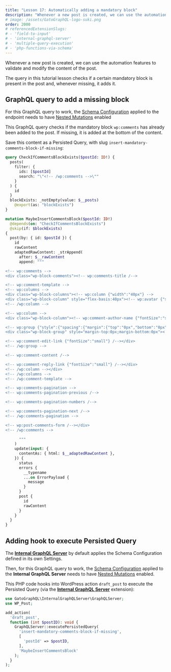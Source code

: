 ```yaml
---
title: "Lesson 17: Automatically adding a mandatory block"
description: "Whenever a new post is created, we can use the automation features to validate and modify the content of the post. The query in this tutorial lesson checks if a certain mandatory block is present in the post and, whenever missing, it adds it."
# image: /assets/GatoGraphQL-logo-suki.png
order: 2000
# referencedExtensionSlugs:
# - 'field-to-input'
# - 'internal-graphql-server'
# - 'multiple-query-execution'
# - 'php-functions-via-schema'
---
```


Whenever a new post is created, we can use the automation features to validate and modify the content of the post.

The query in this tutorial lesson checks if a certain mandatory block is present in the post and, whenever missing, it adds it.

## GraphQL query to add a missing block

<Banner type="important">

For this GraphQL query to work, the [Schema Configuration](/guides/use/creating-a-schema-configuration/) applied to the endpoint needs to have [Nested Mutations](/guides/schema/using-nested-mutations/) enabled

</Banner>

This GraphQL query checks if the mandatory block `wp:comments` has already been added to the post. If missing, it is added at the bottom of the content.

Save this content as a Persisted Query, with slug `insert-mandatory-comments-block-if-missing`:

```graphql
query CheckIfCommentsBlockExists($postId: ID!) {
  posts(
    filter: {
      ids: [$postId]
      search: "\"<!-- /wp:comments -->\""
    }
  ) {
    id
  }
  blockExists: _notEmpty(value: $__posts)
    @export(as: "blockExists")
}

mutation MaybeInsertCommentsBlock($postId: ID!)
  @depends(on: "CheckIfCommentsBlockExists")
  @skip(if: $blockExists)
{
  post(by: { id: $postId }) {
    id
    rawContent
    adaptedRawContent: _strAppend(
      after: $__rawContent
      append: """

<!-- wp:comments -->
<div class="wp-block-comments"><!-- wp:comments-title /-->

<!-- wp:comment-template -->
<!-- wp:columns -->
<div class="wp-block-columns"><!-- wp:column {"width":"40px"} -->
<div class="wp-block-column" style="flex-basis:40px"><!-- wp:avatar {"size":40,"style":{"border":{"radius":"20px"}}} /--></div>
<!-- /wp:column -->

<!-- wp:column -->
<div class="wp-block-column"><!-- wp:comment-author-name {"fontSize":"small"} /-->

<!-- wp:group {"style":{"spacing":{"margin":{"top":"0px","bottom":"0px"}}},"layout":{"type":"flex"}} -->
<div class="wp-block-group" style="margin-top:0px;margin-bottom:0px"><!-- wp:comment-date {"fontSize":"small"} /-->

<!-- wp:comment-edit-link {"fontSize":"small"} /--></div>
<!-- /wp:group -->

<!-- wp:comment-content /-->

<!-- wp:comment-reply-link {"fontSize":"small"} /--></div>
<!-- /wp:column --></div>
<!-- /wp:columns -->
<!-- /wp:comment-template -->

<!-- wp:comments-pagination -->
<!-- wp:comments-pagination-previous /-->

<!-- wp:comments-pagination-numbers /-->

<!-- wp:comments-pagination-next /-->
<!-- /wp:comments-pagination -->

<!-- wp:post-comments-form /--></div>
<!-- /wp:comments -->   

      """
    )
    update(input: {
      contentAs: { html: $__adaptedRawContent },
    }) {
      status
      errors {
        __typename
        ...on ErrorPayload {
          message
        }
      }
      post {
        id
        rawContent
      }
    }
  }
}
```

## Adding hook to execute Persisted Query

<Banner type="important">

The [**Internal GraphQL Server**](/extensions/internal-graphql-server/) by default applies the Schema Configuration defined in its own Settings.

Then, for this GraphQL query to work, the [Schema Configuration](/guides/use/creating-a-schema-configuration/) applied to the **Internal GraphQL Server** needs to have [Nested Mutations](/guides/schema/using-nested-mutations/) enabled.

</Banner>

This PHP code hooks into WordPress action `draft_post` to execute the Persisted Query (via the [**Internal GraphQL Server**](/extensions/internal-graphql-server/) extension):

```php
use GatoGraphQL\InternalGraphQLServer\GraphQLServer;
use WP_Post;

add_action(
  'draft_post',
  function (int $postID): void {
    GraphQLServer::executePersistedQuery(
      'insert-mandatory-comments-block-if-missing',
      [
        'postId' => $postID,
      ],
      'MaybeInsertCommentsBlock'
    );
  }
);
```
